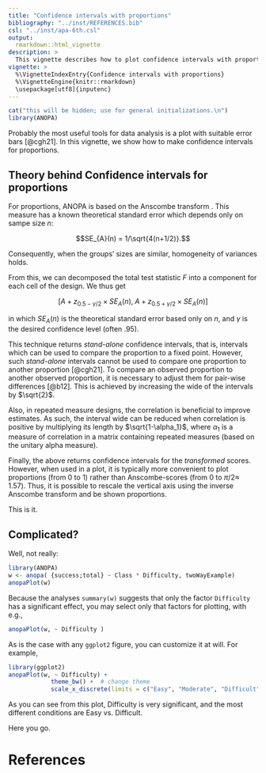 ---
title: "Confidence intervals with proportions"
bibliography: "../inst/REFERENCES.bib"
csl: "../inst/apa-6th.csl"
output: 
  rmarkdown::html_vignette
description: >
  This vignette describes how to plot confidence intervals with proportions.
vignette: >
  %\VignetteIndexEntry{Confidence intervals with proportions}
  %\VignetteEngine{knitr::rmarkdown}
  \usepackage[utf8]{inputenc}
---

```{r, echo = FALSE, message = FALSE, results = 'hide', warning = FALSE}
cat("this will be hidden; use for general initializations.\n")
library(ANOPA)
```

Probably the most useful tools for data analysis is a plot with
suitable error bars [@cgh21]. In this vignette, we show how
to make confidence intervals for proportions.

## Theory behind Confidence intervals for proportions

For proportions, ANOPA is based on the Anscombe transform 
\insertCite{a48}{ANOPA}. This measure has a known theoretical 
standard error which depends only on sampe size $n$:

$$SE_{A}(n) = 1/\sqrt{4(n+1/2)}.$$ 

Consequently, when the groups'
sizes are similar, homogeneity of variances holds.

From this, we can decomposed the total test statistic $F$ into 
a component for each cell of the design. We thus get

$$\left[
A + z_{0.5-\gamma/2} \times SE_{A}(n), \; A + z_{0.5+\gamma/2} \times SE_{A}(n)
\right]$$

in which $SE_{A}(n)$ is the theoretical standard error based
only on $n$, and $\gamma$ is the desired confidence level (often .95).

This technique returns _stand-alone_ confidence intervals, that is, intervals
which can be used to compare the proportion to a fixed point. However,
such _stand-alone_ intervals cannot be used to compare one proportion
to another proportion [@cgh21]. To compare an observed
proportion to another observed proportion, it is necessary to adjust them
for pair-wise differences [@b12]. This is achieved by 
increasing the wide of the intervals by $\sqrt{2}$.

Also, in repeated measure designs, the correlation is beneficial to improve
estimates. As such, the interval wide can be reduced when correlation is
positive by multiplying its length by $\sqrt{1-\alpha_1}$, where $\alpha_1$ is 
a measure of correlation in a matrix containing repeated measures
(based on the unitary alpha measure).

Finally, the above returns confidence intervals for the *transformed* scores. 
However, when used in a plot, it is typically more convenient to plot
proportions (from 0 to 1) rather than Anscombe-scores (from 0 to $\pi/2 \approx$ 1.57).
Thus, it is possible to rescale the vertical axis using the inverse Anscombe
transform and be shown proportions.

This is it.

## Complicated?

Well, not really:

```{r, message=FALSE, warning=FALSE, fig.width=5, fig.height=3, fig.cap="**Figure 1**. The proportions as a function of class and Difficulty. Error bars show difference-adjusted 95% confidence intervals."}
library(ANOPA)
w <- anopa( {success;total} ~ Class * Difficulty, twoWayExample)
anopaPlot(w) 
```

Because the analyses ``summary(w)`` suggests that only the factor
`Difficulty` has a significant effect, you may select only that factors for plotting, 
with e.g., 

```{r, message=FALSE, warning=FALSE, fig.width=4, fig.height=3,  fig.cap="**Figure 2**. The proportions as a function of Difficulty only. Error bars show difference-adjusted 95% confidence intervals."}
anopaPlot(w, ~ Difficulty ) 
```

As is the case with any ``ggplot2`` figure, you can customize it at will. 
For example,

```{r, message=FALSE, warning=FALSE, fig.width=4, fig.height=3, fig.cap="**Figure 3**. Same as Figure 2 with some visual improvements."}
library(ggplot2)
anopaPlot(w, ~ Difficulty) + 
            theme_bw() +  # change theme
            scale_x_discrete(limits = c("Easy", "Moderate", "Difficult")) #change order
```

As you can see from this plot, Difficulty is very significant, and the most different
conditions are Easy vs. Difficult.

Here you go.


# References


